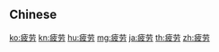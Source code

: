 {{also|疲勞}}
==Chinese==
{{zh-see|疲勞}}

[[ko:疲劳]]
[[kn:疲劳]]
[[hu:疲劳]]
[[mg:疲劳]]
[[ja:疲劳]]
[[th:疲劳]]
[[zh:疲劳]]